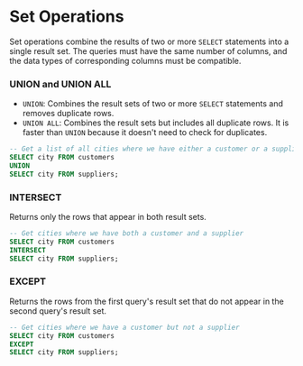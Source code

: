 # Set Operations

Set operations combine the results of two or more `SELECT` statements into a single result set. The queries must have the same number of columns, and the data types of corresponding columns must be compatible.

### UNION and UNION ALL

- `UNION`: Combines the result sets of two or more `SELECT` statements and removes duplicate rows.
- `UNION ALL`: Combines the result sets but includes all duplicate rows. It is faster than `UNION` because it doesn't need to check for duplicates.

```sql
-- Get a list of all cities where we have either a customer or a supplier
SELECT city FROM customers
UNION
SELECT city FROM suppliers;
```

### INTERSECT

Returns only the rows that appear in both result sets.

```sql
-- Get cities where we have both a customer and a supplier
SELECT city FROM customers
INTERSECT
SELECT city FROM suppliers;
```

### EXCEPT

Returns the rows from the first query's result set that do not appear in the second query's result set.

```sql
-- Get cities where we have a customer but not a supplier
SELECT city FROM customers
EXCEPT
SELECT city FROM suppliers;
```

